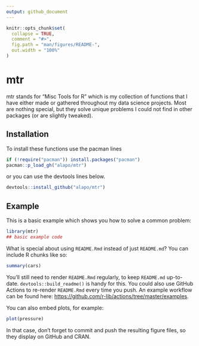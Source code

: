 ```yaml
---
output: github_document
---
```


<!-- README.md is generated from README.Rmd. Please edit that file -->

```r
knitr::opts_chunk$set(
  collapse = TRUE,
  comment = "#>",
  fig.path = "man/figures/README-",
  out.width = "100%"
)
```

# mtr

<!-- badges: start -->
<!-- badges: end -->

mtr stands for "Misc Tools for R" which is my collection of functions that I have either made or gathered throughout my data science projects. Most are nothing special, but they solve unique problems I could not find in other packages (or are slightly tweaked).

## Installation

To install these functions use the pacman lines 

``` r
if (!require("pacman")) install.packages("pacman")
pacman::p_load_gh("alapo/mtr")
```

or you can use the devtools lines below.

``` r
devtools::install_github("alapo/mtr")
```


## Example

This is a basic example which shows you how to solve a common problem:

```r
library(mtr)
## basic example code
```

What is special about using `README.Rmd` instead of just `README.md`? You can include R chunks like so:

```r
summary(cars)
```

You'll still need to render `README.Rmd` regularly, to keep `README.md` up-to-date. `devtools::build_readme()` is handy for this. You could also use GitHub Actions to re-render `README.Rmd` every time you push. An example workflow can be found here: <https://github.com/r-lib/actions/tree/master/examples>.

You can also embed plots, for example:

```r
plot(pressure)
```

In that case, don't forget to commit and push the resulting figure files, so they display on GitHub and CRAN.
